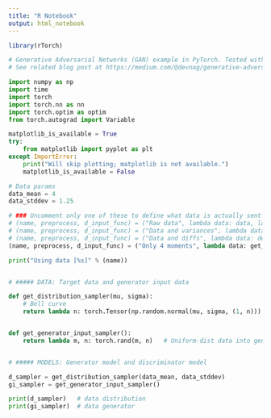 ```yaml
---
title: "R Notebook"
output: html_notebook
---
```


```r
library(rTorch)
```


```python

# Generative Adversarial Networks (GAN) example in PyTorch. Tested with PyTorch 0.4.1, Python 3.6.7 (Nov 2018)
# See related blog post at https://medium.com/@devnag/generative-adversarial-networks-gans-in-50-lines-of-code-pytorch-e81b79659e3f#.sch4xgsa9

import numpy as np
import time
import torch
import torch.nn as nn
import torch.optim as optim
from torch.autograd import Variable

matplotlib_is_available = True
try:
    from matplotlib import pyplot as plt
except ImportError:
    print("Will skip plotting; matplotlib is not available.")
    matplotlib_is_available = False

```


```python
# Data params
data_mean = 4
data_stddev = 1.25

# ### Uncomment only one of these to define what data is actually sent to the Discriminator
# (name, preprocess, d_input_func) = ("Raw data", lambda data: data, lambda x: x)
# (name, preprocess, d_input_func) = ("Data and variances", lambda data: decorate_with_diffs(data, 2.0), lambda x: x * 2)
# (name, preprocess, d_input_func) = ("Data and diffs", lambda data: decorate_with_diffs(data, 1.0), lambda x: x * 2)
(name, preprocess, d_input_func) = ("Only 4 moments", lambda data: get_moments(data), lambda x: 4)

print("Using data [%s]" % (name))


# ##### DATA: Target data and generator input data

def get_distribution_sampler(mu, sigma):
    # Bell curve
    return lambda n: torch.Tensor(np.random.normal(mu, sigma, (1, n)))  # Gaussian


def get_generator_input_sampler():
    return lambda m, n: torch.rand(m, n)   # Uniform-dist data into generator, _NOT_ Gaussian


# ##### MODELS: Generator model and discriminator model
```

```python
d_sampler = get_distribution_sampler(data_mean, data_stddev)
gi_sampler = get_generator_input_sampler()
```

```python
print(d_sampler)   # data distribution
print(gi_sampler)  # data generator
```



